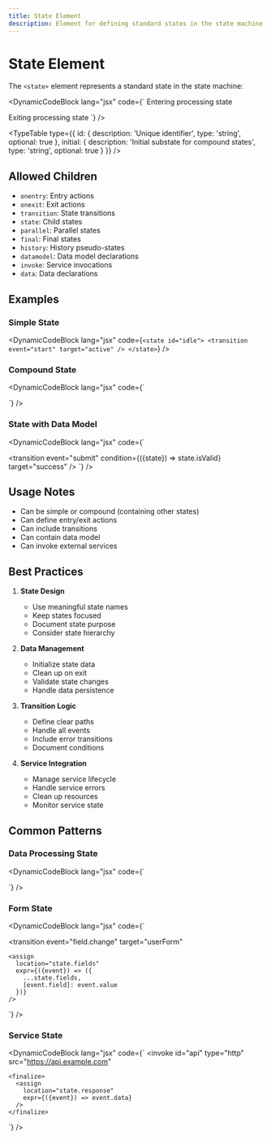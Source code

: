 ```yaml
---
title: State Element
description: Element for defining standard states in the state machine
---
```


# State Element

The `<state>` element represents a standard state in the state machine:



<DynamicCodeBlock lang="jsx"  code={`<state id="processing" initial="step1">
  <onentry>
    <llm>
      <prompt>Entering processing state</prompt>
    </llm>
  </onentry>
  
  <state id="step1">
    <transition target="step2" />
  </state>
  
  <state id="step2">
    <transition target="final" />
  </state>
  
  <onexit>
    <llm>
      <prompt>Exiting processing state</prompt>
    </llm>
  </onexit>
</state>`} />

<TypeTable
  type={{
    id: {
      description: 'Unique identifier',
      type: 'string',
      optional: true
    },
    initial: {
      description: 'Initial substate for compound states',
      type: 'string',
      optional: true
    }
  }}
/>

## Allowed Children

- `onentry`: Entry actions
- `onexit`: Exit actions
- `transition`: State transitions
- `state`: Child states
- `parallel`: Parallel states
- `final`: Final states
- `history`: History pseudo-states
- `datamodel`: Data model declarations
- `invoke`: Service invocations
- `data`: Data declarations

## Examples

### Simple State

<DynamicCodeBlock lang="jsx"  code={`<state id="idle">
  <transition event="start" target="active" />
</state>`} />

### Compound State

<DynamicCodeBlock lang="jsx"  code={`<state id="processing" initial="validate">
  <state id="validate">
    <transition 
      event="valid" 
      target="compute" 
    />
    <transition 
      event="invalid" 
      target="error" 
    />
  </state>
  
  <state id="compute">
    <transition 
      event="complete" 
      target="done" 
    />
  </state>
  
  <state id="error">
    <transition 
      event="retry" 
      target="validate" 
    />
  </state>
</state>`} />

### State with Data Model

<DynamicCodeBlock lang="jsx"  code={`<state id="form">
  <datamodel>
    <data id="formData" type="JSON" />
    <data id="errors" type="JSON" value={[]} />
    <data id="isValid" type="BOOLEAN" value={false} />
  </datamodel>
  
  <onentry>
    <assign location="state.formData" expr={{}} />
  </onentry>
  
  <transition 
    event="submit"
    condition={({state}) => state.isValid}
    target="success"
  />
</state>`} />

## Usage Notes

- Can be simple or compound (containing other states)
- Can define entry/exit actions
- Can include transitions
- Can contain data model
- Can invoke external services

## Best Practices

1. **State Design**
   - Use meaningful state names
   - Keep states focused
   - Document state purpose
   - Consider state hierarchy

2. **Data Management**
   - Initialize state data
   - Clean up on exit
   - Validate state changes
   - Handle data persistence

3. **Transition Logic**
   - Define clear paths
   - Handle all events
   - Include error transitions
   - Document conditions

4. **Service Integration**
   - Manage service lifecycle
   - Handle service errors
   - Clean up resources
   - Monitor service state

## Common Patterns

### Data Processing State

<DynamicCodeBlock lang="jsx"  code={`<state id="processData">
  <datamodel>
    <data id="input" type="JSON" />
    <data id="output" type="JSON" value={{}} />
    <data id="error" type="STRING" />
  </datamodel>
  
  <onentry>
    <script>
      try {
        const result = processInput(state.input);
        _dataModel.setValue("state.output", result);
      } catch (err) {
        _dataModel.setValue("state.error", err.message);
        raise({ type: "error" });
      }
    </script>
  </onentry>
  
  <transition event="error" target="errorState" />
  <transition event="complete" target="successState" />
</state>`} />

### Form State

<DynamicCodeBlock lang="jsx"  code={`<state id="userForm">
  <datamodel>
    <data id="fields" type="JSON" value={{}} />
    <data id="validation" type="JSON" value={{}} />
  </datamodel>
  
  <onentry>
    <assign location="state.fields" expr={{
      name: "",
      email: "",
      age: null
    }} />
  </onentry>
  
  <transition 
    event="field.change"
    target="userForm"
  >
    <assign 
      location="state.fields"
      expr={({event}) => ({
        ...state.fields,
        [event.field]: event.value
      })}
    />
  </transition>
</state>`} />

### Service State

<DynamicCodeBlock lang="jsx"  code={`<state id="apiConnection">
  <invoke 
    id="api"
    type="http"
    src="https://api.example.com"
  >
    <finalize>
      <assign 
        location="state.response" 
        expr={({event}) => event.data}
      />
    </finalize>
  </invoke>
  
  <transition event="error" target="errorState" />
  <transition event="done" target="successState" />
</state>`} />
